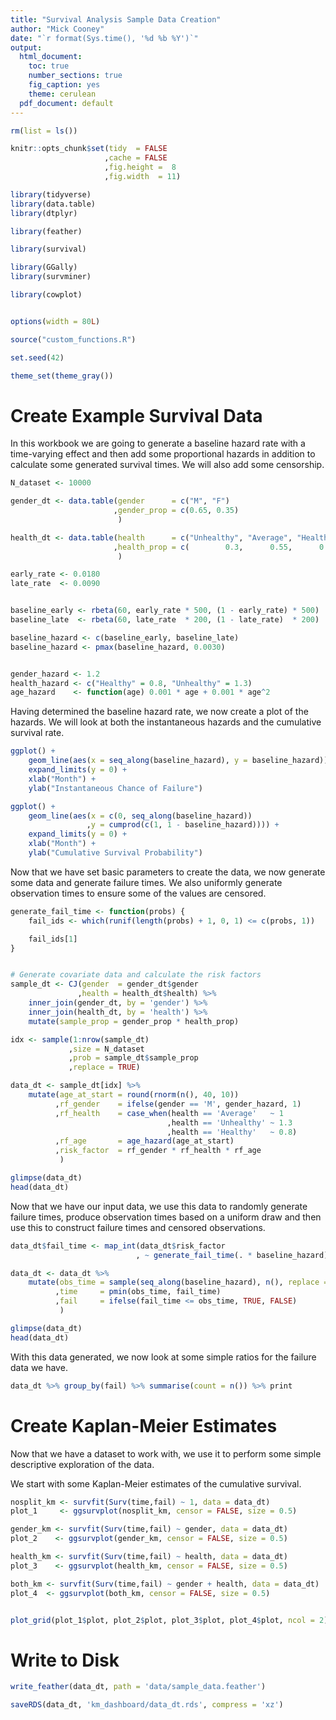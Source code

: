 ```yaml
---
title: "Survival Analysis Sample Data Creation"
author: "Mick Cooney"
date: "`r format(Sys.time(), '%d %b %Y')`"
output:
  html_document:
    toc: true
    number_sections: true
    fig_caption: yes
    theme: cerulean
  pdf_document: default
---
```


<!--
(Title:) Survival Analysis Sample Data Creation

Author: Mick Cooney

Date: 2016

Abstract: This worksheet generate some very simple survival data for
the purposes of illustration of the technique.

Keywords: survival analysis, data generation

-->

```r
rm(list = ls())

knitr::opts_chunk$set(tidy  = FALSE
                     ,cache = FALSE
                     ,fig.height =  8
                     ,fig.width  = 11)

library(tidyverse)
library(data.table)
library(dtplyr)

library(feather)

library(survival)

library(GGally)
library(survminer)

library(cowplot)


options(width = 80L)

source("custom_functions.R")

set.seed(42)

theme_set(theme_gray())
```

# Create Example Survival Data

In this workbook we are going to generate a baseline hazard rate with
a time-varying effect and then add some proportional hazards in
addition to calculate some generated survival times. We will also add
some censorship.


```r
N_dataset <- 10000

gender_dt <- data.table(gender      = c("M", "F")
                       ,gender_prop = c(0.65, 0.35)
                        )

health_dt <- data.table(health      = c("Unhealthy", "Average", "Healthy")
                       ,health_prop = c(        0.3,      0.55,      0.15)
                        )

early_rate <- 0.0180
late_rate  <- 0.0090


baseline_early <- rbeta(60, early_rate * 500, (1 - early_rate) * 500)
baseline_late  <- rbeta(60, late_rate  * 200, (1 - late_rate)  * 200)

baseline_hazard <- c(baseline_early, baseline_late)
baseline_hazard <- pmax(baseline_hazard, 0.0030)


gender_hazard <- 1.2
health_hazard <- c("Healthy" = 0.8, "Unhealthy" = 1.3)
age_hazard    <- function(age) 0.001 * age + 0.001 * age^2
```

Having determined the baseline hazard rate, we now create a plot of
the hazards. We will look at both the instantaneous hazards and the
cumulative survival rate.

```r
ggplot() +
    geom_line(aes(x = seq_along(baseline_hazard), y = baseline_hazard)) +
    expand_limits(y = 0) +
    xlab("Month") +
    ylab("Instantaneous Chance of Failure")

ggplot() +
    geom_line(aes(x = c(0, seq_along(baseline_hazard))
                 ,y = cumprod(c(1, 1 - baseline_hazard)))) +
    expand_limits(y = 0) +
    xlab("Month") +
    ylab("Cumulative Survival Probability")
```

Now that we have set basic parameters to create the data, we now
generate some data and generate failure times. We also uniformly
generate observation times to ensure some of the values are censored.

```r
generate_fail_time <- function(probs) {
    fail_ids <- which(runif(length(probs) + 1, 0, 1) <= c(probs, 1))

    fail_ids[1]
}


# Generate covariate data and calculate the risk factors
sample_dt <- CJ(gender  = gender_dt$gender
               ,health = health_dt$health) %>%
    inner_join(gender_dt, by = 'gender') %>%
    inner_join(health_dt, by = 'health') %>%
    mutate(sample_prop = gender_prop * health_prop)

idx <- sample(1:nrow(sample_dt)
             ,size = N_dataset
             ,prob = sample_dt$sample_prop
             ,replace = TRUE)

data_dt <- sample_dt[idx] %>%
    mutate(age_at_start = round(rnorm(n(), 40, 10))
          ,rf_gender    = ifelse(gender == 'M', gender_hazard, 1)
          ,rf_health    = case_when(health == 'Average'   ~ 1
                                   ,health == 'Unhealthy' ~ 1.3
                                   ,health == 'Healthy'   ~ 0.8)
          ,rf_age       = age_hazard(age_at_start)
          ,risk_factor  = rf_gender * rf_health * rf_age
           )

glimpse(data_dt)
head(data_dt)
```

Now that we have our input data, we use this data to randomly generate
failure times, produce observation times based on a uniform draw and
then use this to construct failure times and censored observations.

```r
data_dt$fail_time <- map_int(data_dt$risk_factor
                            , ~ generate_fail_time(. * baseline_hazard))

data_dt <- data_dt %>%
    mutate(obs_time = sample(seq_along(baseline_hazard), n(), replace = TRUE)
          ,time     = pmin(obs_time, fail_time)
          ,fail     = ifelse(fail_time <= obs_time, TRUE, FALSE)
           )

glimpse(data_dt)
head(data_dt)
```

With this data generated, we now look at some simple ratios for the
failure data we have.


```r
data_dt %>% group_by(fail) %>% summarise(count = n()) %>% print
```


# Create Kaplan-Meier Estimates

Now that we have a dataset to work with, we use it to perform some
simple descriptive exploration of the data.

We start with some Kaplan-Meier estimates of the cumulative survival.

```r
nosplit_km <- survfit(Surv(time,fail) ~ 1, data = data_dt)
plot_1     <- ggsurvplot(nosplit_km, censor = FALSE, size = 0.5)

gender_km <- survfit(Surv(time,fail) ~ gender, data = data_dt)
plot_2    <- ggsurvplot(gender_km, censor = FALSE, size = 0.5)

health_km <- survfit(Surv(time,fail) ~ health, data = data_dt)
plot_3    <- ggsurvplot(health_km, censor = FALSE, size = 0.5)

both_km <- survfit(Surv(time,fail) ~ gender + health, data = data_dt)
plot_4  <- ggsurvplot(both_km, censor = FALSE, size = 0.5)


plot_grid(plot_1$plot, plot_2$plot, plot_3$plot, plot_4$plot, ncol = 2)
```



# Write to Disk

```r
write_feather(data_dt, path = 'data/sample_data.feather')

saveRDS(data_dt, 'km_dashboard/data_dt.rds', compress = 'xz')
```
